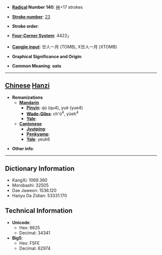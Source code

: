 * '''[[Wiktionary:Chinese radical index| Radical]] Number 140''': [[Wiktionary:Chinese radical index 艸|艸]]+17 strokes

* '''[[Wiktionary:Chinese total strokes index|Stroke number]]''': [[Wiktionary:Chinese total strokes index 23|23]]

* '''Stroke order''': 

* '''[[Wiktionary:Chinese four corner index|Four-Corner System]]''': 4422<sub>7</sub>

* '''[[Wiktionary:Chinese Cangjie index|Cangjie input]]''': 廿人一月 (TOMB), X廿人一月 (XTOMB)

* '''Graphical Significance and Origin''': 

* '''Common Meaning''': '''oats'''

----

== [[Chinese]] [[Hanzi]] ==

* '''Romanizations'''
** '''[[Mandarin]]'''
*** '''[[Pinyin]]''': qù (qu4), yuè (yue4)
*** '''[[Wade-Giles]]''': ch'ü<sup>4</sup>, yüeh<sup>4</sup>
*** '''[[Yale]]''': 
** '''[[Cantonese]]'''
*** '''[[Jyutping]]''':
*** '''[[Penkyamp]]''': 
*** '''[[Yale]]''': yeuk6

* '''Other info''': 

----

== Dictionary Information ==

* KangXi: 1069.360
* Morobashi: 32505
* Dae Jaweon: 1536.120
* Hanyu Da Zidian: 53331.170

== Technical Information ==

* '''Unicode''':
** Hex: 8625
** Decimal: 34341
* '''Big5''':
** Hex: F5FE
** Decimal: 62974